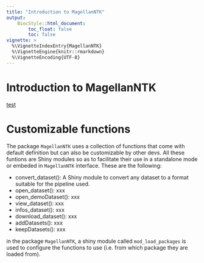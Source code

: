 ```yaml
---
title: "Introduction to MagellanNTK"
output:
    BiocStyle::html_document:
        toc_float: false
        toc: false
vignette: >
  %\VignetteIndexEntry{MagellanNTK}
  %\VignetteEngine{knitr::rmarkdown}
  %\VignetteEncoding{UTF-8}
---
```



# Introduction to MagellanNTK

[test](http://www.google.fr)


# Customizable functions


The package `MagellanNTK` uses a collection of functions that come with default
definition but can also be customizable by other devs. All these funtions are 
Shiny modules so as to facilitate their use in a standalone mode or embeded in 
`MagellanNTK` interface. These are the following:

* convert_dataset(): A Shiny module to convert any dataset to a format suitable
for the pipeline used.
* open_dataset(): xxx
* open_demoDataset(): xxx
* view_dataset(): xxx
* infos_dataset(): xxx
* download_dataset(): xxx
* addDatasets(): xxx
* keepDatasets(): xxx


in the package `MagellanNTK`, a shiny module called `mod_load_packages` is used
to configure the functions to use (i.e. from which package they are loaded 
from).


